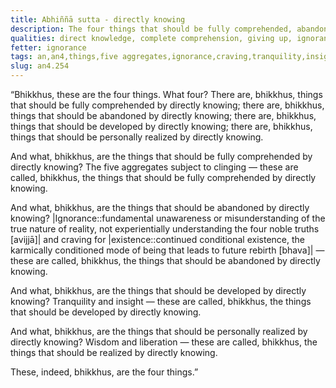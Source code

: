 ```yaml
---
title: Abhiññā sutta - directly knowing
description: The four things that should be fully comprehended, abandoned, developed, and personally realized by directly knowing.
qualities: direct knowledge, complete comprehension, giving up, ignorance, craving, cultivation, tranquility, insight, wisdom, liberation
fetter: ignorance
tags: an,an4,things,five aggregates,ignorance,craving,tranquility,insight,wisdom,liberation
slug: an4.254
---
```


“Bhikkhus, these are the four things. What four? There are, bhikkhus, things that should be fully comprehended by directly knowing; there are, bhikkhus, things that should be abandoned by directly knowing; there are, bhikkhus, things that should be developed by directly knowing; there are, bhikkhus, things that should be personally realized by directly knowing.

And what, bhikkhus, are the things that should be fully comprehended by directly knowing? The five aggregates subject to clinging — these are called, bhikkhus, the things that should be fully comprehended by directly knowing.

And what, bhikkhus, are the things that should be abandoned by directly knowing? |Ignorance::fundamental unawareness or misunderstanding of the true nature of reality, not experientially understanding the four noble truths [avijjā]| and craving for |existence::continued conditional existence, the karmically conditioned mode of being that leads to future rebirth [bhava]| — these are called, bhikkhus, the things that should be abandoned by directly knowing.

And what, bhikkhus, are the things that should be developed by directly knowing? Tranquility and insight — these are called, bhikkhus, the things that should be developed by directly knowing.

And what, bhikkhus, are the things that should be personally realized by directly knowing? Wisdom and liberation — these are called, bhikkhus, the things that should be realized by directly knowing.

These, indeed, bhikkhus, are the four things.”